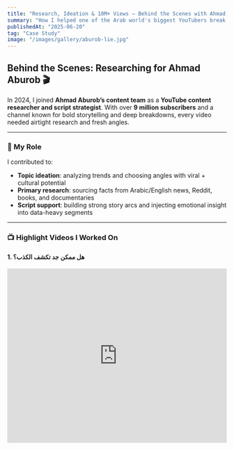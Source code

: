 ```yaml
---
title: "Research, Ideation & 10M+ Views — Behind the Scenes with Ahmad Aburob"
summary: "How I helped one of the Arab world's biggest YouTubers break down complex stories and reach millions — with storytelling that sticks."
publishedAt: "2025-06-20"
tag: "Case Study"
image: "/images/gallery/aburob-lie.jpg"
---
```


## Behind the Scenes: Researching for Ahmad Aburob 🎬

In 2024, I joined **Ahmad Aburob’s content team** as a **YouTube content researcher and script strategist**. With over **9 million subscribers** and a channel known for bold storytelling and deep breakdowns, every video needed airtight research and fresh angles.

---

### 🧠 My Role

I contributed to:

- **Topic ideation**: analyzing trends and choosing angles with viral + cultural potential
- **Primary research**: sourcing facts from Arabic/English news, Reddit, books, and documentaries
- **Script support**: building strong story arcs and injecting emotional insight into data-heavy segments

---

### 📺 Highlight Videos I Worked On

#### 1. هل ممكن جد تكشف الكذب؟

<iframe
  width="100%"
  height="400"
  src="https://www.youtube.com/embed/e__Grmeyjt0?si=dht5FxBwomk59lyf"
  title="The Truth About Rich Arabs"
  frameBorder="0"
  allow="accelerometer; autoplay; clipboard-write; encrypted-media; gyroscope; picture-in-picture"
  allowFullScreen
/>

#### 2. صنعت اغلى سكين في العالم

<iframe
  width="100%"
  height="400"
  src="https://www.youtube.com/embed/tVRJwEARPXg?si=2TNyWvJ4s6T42Miq"
  title="صنعت اغلى سكين في العالم"
  frameBorder="0"
  allow="accelerometer; autoplay; clipboard-write; encrypted-media; gyroscope; picture-in-picture"
  allowFullScreen
/>

#### 3. هذا المخلوق بقتلنا بدون ما نحس

<iframe
  width="100%"
  height="400"
  src="https://www.youtube.com/embed/qCXnKe2sZs8?si=u7DstlX4Dku-L8tA"
  title="هذا المخلوق بقتلنا بدون ما نحس"
  frameBorder="0"
  allow="accelerometer; autoplay; clipboard-write; encrypted-media; gyroscope; picture-in-picture"
  allowFullScreen
/>

---

### 📊 The Results

- **Combined views**: 10M+
- **Avg. watch time**: 7+ minutes
- **CTR**: consistently over 10%
- Strong community engagement and re-shares across TikTok and Instagram

---

### 🧩 Takeaway

Every topic was treated like a **mini-documentary**, with the goal of simplifying complex issues into sharp, emotional storytelling. I learned how to research fast, think strategically, and craft narratives that spark conversation — not just clicks.

---

_Want to collaborate or see my research decks? [DM me on LinkedIn](https://www.linkedin.com/in/raamlaa/)._
